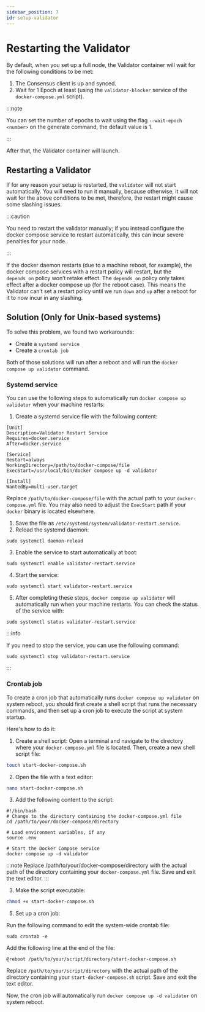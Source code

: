 ```yaml
---
sidebar_position: 7
id: setup-validator
---
```


# Restarting the Validator

By default, when you set up a full node, the Validator container will wait for the following conditions to be met:

1. The Consensus client is up and synced.
2. Wait for 1 Epoch at least (using the `validator-blocker` service of the `docker-compose.yml` script).

:::note

You can set the number of epochs to wait using the flag `--wait-epoch <number>` on the generate command, the default value is 1.

:::

After that, the Validator container will launch.

## Restarting a Validator

If for any reason your setup is restarted, the `validator` will not start automatically. You will need to run it manually,
because otherwise, it will not wait for the above conditions to be met, therefore, the restart might cause some slashing issues.

:::caution

You need to restart the validator manually; if you instead configure the docker compose service to restart automatically, this can incur severe penalties for your node.

:::

If the docker daemon restarts (due to a machine reboot, for example), the docker compose services with a restart policy will
restart, but the `depends_on` policy won’t retake effect. The `depends_on` policy only takes effect after a docker compose
up (for the reboot case). This means the Validator can’t set a restart policy until we run `down` and `up` after a reboot
for it to now incur in any slashing.

## Solution (Only for Unix-based systems)

To solve this problem, we found two workarounds:
- Create a `systemd service`
- Create a `crontab job`

Both of those solutions will run after a reboot and will run the `docker compose up validator` command.

### Systemd service

You can use the following steps to automatically run `docker compose up validator` when your machine restarts:

1. Create a systemd service file with the following content:

```
[Unit]
Description=Validator Restart Service
Requires=docker.service
After=docker.service

[Service]
Restart=always
WorkingDirectory=/path/to/docker-compose/file
ExecStart=/usr/local/bin/docker compose up -d validator

[Install]
WantedBy=multi-user.target

```

Replace `/path/to/docker-compose/file` with the actual path to your `docker-compose.yml` file. You may also need to adjust the `ExecStart` path if your `docker` binary is located elsewhere.

1. Save the file as `/etc/systemd/system/validator-restart.service`.
2. Reload the systemd daemon:

```
sudo systemctl daemon-reload

```

3. Enable the service to start automatically at boot:

```
sudo systemctl enable validator-restart.service

```

4. Start the service:

```
sudo systemctl start validator-restart.service

```

5. After completing these steps, `docker compose up validator` will automatically run when your machine restarts. You can check the status of the service with:

```
sudo systemctl status validator-restart.service

```

:::info

If you need to stop the service, you can use the following command:
```
sudo systemctl stop validator-restart.service
```
:::

### Crontab job

To create a cron job that automatically runs `docker compose up validator` on system reboot, you should first create a shell script
that runs the necessary commands, and then set up a cron job to execute the script at system startup.

Here's how to do it:
1. Create a shell script:
Open a terminal and navigate to the directory where your `docker-compose.yml` file is located. Then, create a new shell script file:

```bash
touch start-docker-compose.sh
```

2. Open the file with a text editor:
```bash
nano start-docker-compose.sh
```

3. Add the following content to the script:

```
#!/bin/bash
# Change to the directory containing the docker-compose.yml file
cd /path/to/your/docker-compose/directory

# Load environment variables, if any
source .env

# Start the Docker Compose service
docker compose up -d validator
```

:::note
Replace /path/to/your/docker-compose/directory with the actual path of the directory containing your `docker-compose.yml`
file. Save and exit the text editor.
:::

3. Make the script executable:
```bash
chmod +x start-docker-compose.sh
```

5. Set up a cron job:

Run the following command to edit the system-wide crontab file:
```
sudo crontab -e
```

Add the following line at the end of the file:
```
@reboot /path/to/your/script/directory/start-docker-compose.sh
```

Replace `/path/to/your/script/directory` with the actual path of the directory containing your `start-docker-compose.sh` script. Save and exit the text editor.

Now, the cron job will automatically run `docker compose up -d validator` on system reboot.